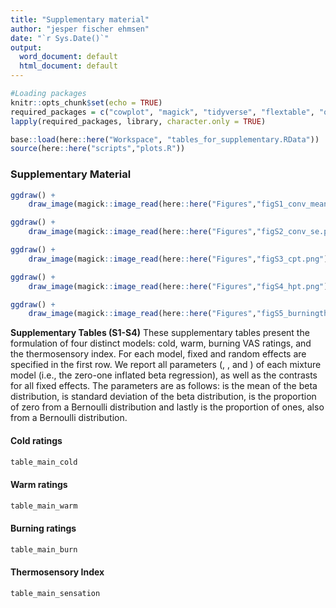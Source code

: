 ```yaml
---
title: "Supplementary material"
author: "jesper fischer ehmsen"
date: "`r Sys.Date()`"
output:
  word_document: default
  html_document: default
---
```


```r
#Loading packages
knitr::opts_chunk$set(echo = TRUE)
required_packages = c("cowplot", "magick", "tidyverse", "flextable", "osfr", "bayestestR","ggh4x","patchwork")
lapply(required_packages, library, character.only = TRUE)

base::load(here::here("Workspace", "tables_for_supplementary.RData"))
source(here::here("scripts","plots.R"))
```




<a id="Supplementary_Results"></a>

### **Supplementary Material**

```r

ggdraw() +
    draw_image(magick::image_read(here::here("Figures","figS1_conv_means.png")), scale = 1)

```

\newpage

```r


ggdraw() +
    draw_image(magick::image_read(here::here("Figures","figS2_conv_se.png")), scale = 1)

```




```r

ggdraw() +
    draw_image(magick::image_read(here::here("Figures","figS3_cpt.png")), scale = 1)
```

```r

ggdraw() +
    draw_image(magick::image_read(here::here("Figures","figS4_hpt.png")), scale = 1)
```


```r

ggdraw() +
    draw_image(magick::image_read(here::here("Figures","figS5_burningthresholds.png")), scale = 1)
```


**Supplementary Tables (S1-S4)**
These supplementary tables present the formulation of four distinct models: cold, warm, burning VAS ratings, and the thermosensory index. For each model, fixed and random effects are specified in the first row.  We report all parameters (, ,  and  ) of each mixture model (i.e., the zero-one inflated beta regression), as well as the contrasts for all fixed effects. The parameters are as follows:  is the mean of the beta distribution,  is standard deviation of the beta distribution,  is the proportion of zero from a Bernoulli distribution and lastly  is the proportion of ones, also from a Bernoulli distribution.

\newpage
#### **Cold ratings** {#Table_S1}
```r
table_main_cold
```
\newpage
#### **Warm ratings**{#Table_S2}

```r
table_main_warm
```
\newpage
#### **Burning ratings**{#Table_S3}

```r
table_main_burn
```
\newpage
#### **Thermosensory Index**{#Table_S4}
```r
table_main_sensation
```


